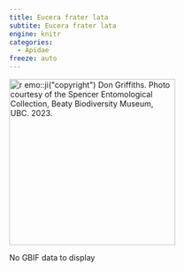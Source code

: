 ```yaml
---
title: Eucera frater lata
subtite: Eucera frater lata
engine: knitr
categories:
  - Apidae
freeze: auto
---
```

[![`r emo::ji("copyright")` Don Griffiths. Photo courtesy of the Spencer Entomological Collection, Beaty Biodiversity Museum, UBC. 2023.](https://www.zoology.ubc.ca/entomology/main/Hymenoptera/Apidae/Apinae/Eucera%20frater%20lata%20(3lateral)%20.jpg){height=300}](NA)

No GBIF data to display
